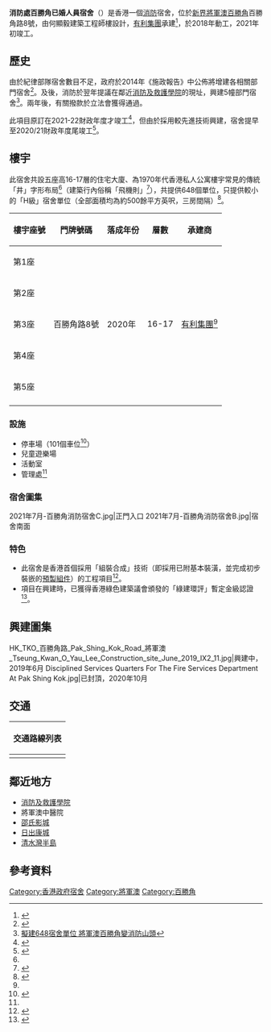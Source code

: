 {{Infobox_housinghk 
| name = 消防處百勝角已婚人員宿舍<br/>{{lang|en|Fire Services Department Pak Shing Kok Married Quarters}}
| logo= 
| photo= 2021年7月-百勝角消防宿舍D.jpg
| caption= 消防處百勝角已婚人員宿舍（2021年7月）
|photosize= 
| address= {{HKG}}[[新界|新界]][[將軍澳|將軍澳]][[百勝角|百勝角]]百勝角路8號
| lot =
| developer= 
| management= 佳定物業管理有限公司（預計）
| use = 住宅（政府宿舍）
| blocknumber = 5
| floornumber = 16－17層
| yearofcompletion = 2021年
| former = 
| facilities = 停車場、兒童遊樂場、活動室
| website = 
}}
'''消防處百勝角已婚人員宿舍'''（{{lang-en|Fire Services Department Pak Shing Kok Married Quarters}}）是香港一個[[香港消防處|消防]]宿舍，位於[[新界|新界]][[將軍澳|將軍澳]][[百勝角|百勝角]]百勝角路8號，由何顯毅建築工程師樓設計，[[有利集團|有利集團]]承建<ref name=承建商網站>{{cite web|url=http://www.yaulee.com/tchi/businessDomain/yauleeConstru/curProject/curProPSKQ.htm|title=設計及建造將軍澳百勝角第 106 區消防處員佐級職員宿舍工程|work=有利集團|access-date=2020-09-02|archive-date=2020-02-11|archive-url=https://web.archive.org/web/20200211112212/http://www.yaulee.com/tchi/businessDomain/yauleeConstru/curProject/curProPSKQ.htm|dead-url=no}}</ref>，於2018年動工，2021年初竣工。

==歷史==
由於紀律部隊宿舍數目不足，政府於2014年《施政報告》中公佈將增建各相關部門宿舍<ref>{{Cite web |url=https://www.info.gov.hk/gia/general/201502/11/P201502110664.htm |title=立法會十六題：紀律部隊人員宿舍 |access-date=2020-09-02 |archive-date=2019-10-31 |archive-url=https://web.archive.org/web/20191031214438/https://www.info.gov.hk/gia/general/201502/11/P201502110664.htm |dead-url=no }}</ref>。及後，消防於翌年提議在鄰近[[消防及救護學院|消防及救護學院]]的現址，興建5幢部門宿舍<ref>[https://cyclub.happyhongkong.com/viewthread.php?tid=114155 擬建648宿舍單位 將軍澳百勝角變消防山頭]</ref>。兩年後，有關撥款於立法會獲得通過。

此項目原訂在2021-22財政年度才竣工<ref>{{Cite web |url=https://www.archsd.gov.hk/tc/projects/capital-projects-under-construction/064ja.aspx |title=建築署-工程項目：將軍澳百勝角消防處紀律部隊宿舍建造工程 |access-date=2020-09-02 |archive-date=2019-10-27 |archive-url=https://web.archive.org/web/20191027061847/https://www.archsd.gov.hk/tc/projects/capital-projects-under-construction/064ja.aspx |dead-url=no }}</ref>，但由於採用較先進技術興建，宿舍提早至2020/21財政年度尾竣工<ref>{{cite web|url=http://www.takungpao.com.hk/news/232109/2019/1216/391359.html|title=百勝角消防宿舍料提早竣工|date=2019-12-16|accessdate=2020-09-02|work=[[大公報|大公報]]|archive-date=2020-08-09|archive-url=https://web.archive.org/web/20200809081459/http://www.takungpao.com.hk/news/232109/2019/1216/391359.html|dead-url=no}}</ref>。

==樓宇==
此宿舍共設五座高16-17層的住宅大廈、為1970年代香港私人公寓樓宇常見的傳統「井」字形布局<ref name="立法會文件" />（建築行內俗稱「飛機則」<ref name=":0">{{Cite book|title=建築師講古  從唐樓到劏房|publisher=萬里機構|year=2018|location=香港|pages=P.92-94|last=蔣匡文}}</ref>），共提供648個單位，只提供較小的「H級」宿舍單位（全部面積均為約500餘平方英呎，三房間隔）<ref name=立法會文件>{{Cite web |url=https://www.legco.gov.hk/yr17-18/chinese/fc/pwsc/papers/p17-26c.pdf |title=財務委員會-工務小組委員會討論文件：將軍澳百勝角消防處紀律部隊宿舍建造工程 |access-date=2020-09-02 |archive-date=2019-10-31 |archive-url=https://web.archive.org/web/20191031182545/https://www.legco.gov.hk/yr17-18/chinese/fc/pwsc/papers/p17-26c.pdf |dead-url=no }}</ref>。

{| class="wikitable" style="text-align: center"
|-
! 樓宇座號!! 門牌號碼 !! 落成年份 !! 層數
!承建商
|-
| 第1座
| rowspan="5" | 百勝角路8號
| rowspan="5" | 2020年
| rowspan="5" | 16-17
| rowspan="5" |[[有利集團|有利集團]]<ref name="承建商網站" />
|-
| 第2座
|-
| 第3座
|-
| 第4座
|-
| 第5座
|-
|}

===設施===
*停車場（101個車位<ref>{{Cite web |url=https://www.legco.gov.hk/yr17-18/chinese/fc/pwsc/papers/pwsc20180131pwsc-124-1-c.pdf |title=保安局就百勝角消防處紀律部隊宿舍項目發出的補充文件 |access-date=2020-09-02 |archive-date=2019-10-31 |archive-url=https://web.archive.org/web/20191031182517/https://www.legco.gov.hk/yr17-18/chinese/fc/pwsc/papers/pwsc20180131pwsc-124-1-c.pdf |dead-url=no }}</ref>）
*兒童遊樂場
*活動室
*管理處<ref name=立法會文件></ref>

===宿舍圖集===
<gallery>
2021年7月-百勝角消防宿舍C.jpg|正門入口
2021年7月-百勝角消防宿舍B.jpg|宿舍南面
</gallery>

===特色===
*此宿舍是香港首個採用「組裝合成」技術（即採用已附基本裝潢，並完成初步裝嵌的[[預製組件|預製組件]]）的工程項目<ref>{{Cite web |url=http://cic.hk/chi/main/mic/whatsmic/hk_examples/mic-project-detail-1.html |title=建造業議會-世界各地「組裝合成」例子：將軍澳百勝角消防處紀律部隊宿舍 |access-date=2020-09-02 |archive-date=2020-08-09 |archive-url=https://web.archive.org/web/20200809011617/http://www.cic.hk/chi/main/mic/whatsmic/hk_examples/mic-project-detail-1.html |dead-url=no }}</ref>。
*項目在興建時，已獲得香港綠色建築議會頒發的「綠建環評」暫定金級認證<ref>{{Cite web |url=http://greenbuilding.hkgbc.org.hk/projects/view/151 |title=綠建環評網上展覽-將軍澳百勝角消防處紀律部隊宿舍建造工程 |access-date=2020-09-02 |archive-date=2021-01-15 |archive-url=https://web.archive.org/web/20210115203522/http://greenbuilding.hkgbc.org.hk/projects/view/151 |dead-url=no }}</ref>。

==興建圖集==
<gallery>
HK_TKO_百勝角路_Pak_Shing_Kok_Road_將軍澳_Tseung_Kwan_O_Yau_Lee_Construction_site_June_2019_IX2_11.jpg|興建中，2019年6月
Disciplined Services Quarters For The Fire Services Department At Pak Shing Kok.jpg|已封頂，2020年10月
</gallery>

==交通==
{| class="mw-collapsible mw-collapsed wikitable" style="margin: 0 auto; width: auto;" 
! 交通路線列表
|-
|
{{九龍新界巴士簡單列表|98|98S|290B|290X|298|298E|298F|796E|796P|796X|797|797M|798B|N290|N796}}
{{新界專線小巴簡單列表|112S|113|115}}
|}

==鄰近地方==
*[[消防及救護學院|消防及救護學院]]
*將軍澳中醫院
*[[邵氏影城|邵氏影城]]
*[[日出康城|日出康城]]
*[[清水灣半島_(住宅)|清水灣半島]]

==參考資料==
{{reflist}}

{{香港政府宿舍}}

[[Category:香港政府宿舍|Category:香港政府宿舍]]
[[Category:將軍澳|Category:將軍澳]]
[[Category:百勝角|Category:百勝角]]